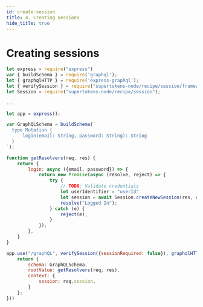 ```yaml
---
id: create-session
title: 4. Creating Sessions
hide_title: true
---
```


# Creating sessions

```jsx
let express = require("express")
var { buildSchema } = require('graphql');
let { graphqlHTTP } = require('express-graphql');
let { verifySession } = require("supertokens-node/recipe/session/framework/express");
let Session = require("supertokens-node/recipe/session");

...

let app = express();

var GraphQLSchema = buildSchema(`
  type Mutation {
      login(email: String, password: String): String
  }
`);

function getResolvers(req, res) {
    return {
        login: async ({email, password}) => {
            return new Promise(async (resolve, reject) => {
                try {
                    // TODO: Validate credentials
                    let userIdentifier = "userId"
                    let session = await Session.createNewSession(res, userIdentifier);
                    resolve("Logged In");
                } catch (e) {
                    reject(e);
                }
            });
        },
    }
}

app.use("/graphQL", verifySession({sessionRequired: false}), graphqlHTTP(async (req, res) => {
    return {
        schema: GraphQLSchema,
        rootValue: getResolvers(req, res),
        context: {
            session: req.session,
        }
    };
}))
```